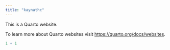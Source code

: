 ```yaml
---
title: "kaynathc"
---
```


This is a Quarto website.

To learn more about Quarto websites visit <https://quarto.org/docs/websites>.

```r
1 + 1
```
